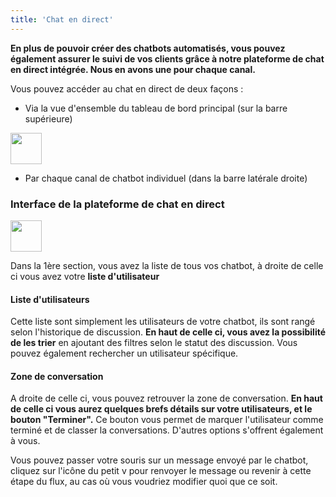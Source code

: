 ```yaml
---
title: 'Chat en direct'
---
```

**En plus de pouvoir créer des chatbots automatisés, vous pouvez également assurer le suivi de vos clients grâce à notre plateforme de chat en direct intégrée. Nous en avons une pour chaque canal.**

Vous pouvez accéder au chat en direct de deux façons :

- Via la vue d'ensemble du tableau de bord principal (sur la barre supérieure)

<img height="50" src="https://clickway.fr/wp-content/uploads/2024/03/SCR-20240317-puba-2-1.png" />

- Par chaque canal de chatbot individuel (dans la barre latérale droite)

### Interface de la plateforme de chat en direct

<img height="50" src="https://clickway.fr/wp-content/uploads/2024/03/SCR-20240317-pvjp.png" />

Dans la 1ère section, vous avez la liste de tous vos chatbot, à droite de celle ci vous avez votre **liste d'utilisateur**

#### Liste d'utilisateurs

Cette liste sont simplement les utilisateurs de votre chatbot, ils sont rangé selon l'historique de discussion. **En haut de celle ci, vous avez la possibilité de les trier** en ajoutant des filtres selon le statut des discussion. Vous pouvez également rechercher un utilisateur spécifique.

#### Zone de conversation

A droite de celle ci, vous pouvez retrouver la zone de conversation. **En haut de celle ci vous aurez quelques brefs détails sur votre utilisateurs, et le bouton "Terminer".** Ce bouton vous permet de marquer l'utilisateur comme terminé et de classer la conversations. D'autres options s'offrent également à vous.

Vous pouvez passer votre souris sur un message envoyé par le chatbot, cliquez sur l'icône du petit v pour renvoyer le message ou revenir à cette étape du flux, au cas où vous voudriez modifier quoi que ce soit.







